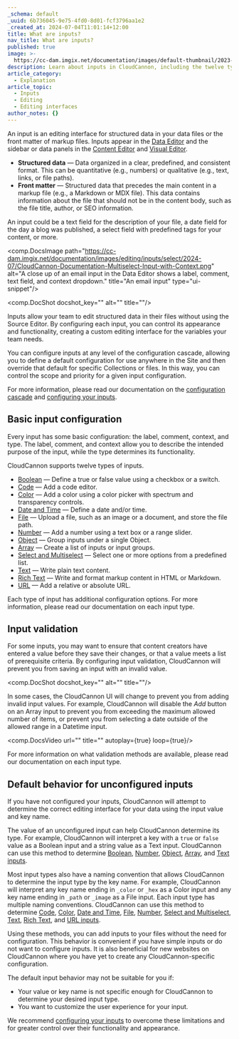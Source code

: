 ```yaml
---
_schema: default
_uuid: 6b736045-9e75-4fd0-8d01-fcf3796aa1e2
_created_at: 2024-07-04T11:01:14+12:00
title: What are inputs?
nav_title: What are inputs?
published: true
image: >-
  https://cc-dam.imgix.net/documentation/images/default-thumbnail/2023-Q4/CloudCannon-Documentation-Thumbnail.png
description: Learn about inputs in CloudCannon, including the twelve types of inputs.
article_category:
  - Explanation
article_topic:
  - Inputs
  - Editing
  - Editing interfaces
author_notes: {}
---
```

An input is an editing interface for structured data in your data files or the front matter of markup files. Inputs appear in the [Data Editor](/documentation/articles/the-data-editor/) and the sidebar or data panels in the [Content Editor](/documentation/articles/the-content-editor/) and [Visual Editor](/documentation/articles/the-visual-editor/).

* **Structured data** — Data organized in a clear, predefined, and consistent format. This can be quantitative (e.g., numbers) or qualitative (e.g., text, links, or file paths).
* **Front matter** — Structured data that precedes the main content in a markup file (e.g., a Markdown or MDX file). This data contains information about the file that should not be in the content body, such as the file title, author, or SEO information.

An input could be a text field for the description of your file, a date field for the day a blog was published, a select field with predefined tags for your content, or more.

<comp.DocsImage path="https://cc-dam.imgix.net/documentation/images/editing/inputs/select/2024-07/CloudCannon-Documentation-Multiselect-Input-with-Context.png" alt="A close up of an email input in the Data Editor shows a label, comment, text field, and context dropdown." title="An email input" type="ui-snippet"/>

<comp.DocShot docshot_key="" alt="" title=""/>

Inputs allow your team to edit structured data in their files without using the Source Editor. By configuring each input, you can control its appearance and functionality, creating a custom editing interface for the variables your team needs.

You can configure inputs at any level of the configuration cascade, allowing you to define a default configuration for use anywhere in the Site and then override that default for specific Collections or files. In this way, you can control the scope and priority for a given input configuration.

For more information, please read our documentation on the [configuration cascade](/documentation/articles/using-the-configuration-cascade/) and [configuring your inputs](/documentation/articles/configure-your-inputs/).

## Basic input configuration

Every input has some basic configuration: the label, comment, context, and type. The label, comment, and context allow you to describe the intended purpose of the input, while the type determines its functionality.

CloudCannon supports twelve types of inputs.

* [Boolean](/documentation/articles/what-is-a-boolean-input/) — Define a true or false value using a checkbox or a switch.
* [Code](/documentation/articles/what-is-a-code-input/) — Add a code editor.
* [Color](/documentation/articles/what-is-a-color-input/) — Add a color using a color picker with spectrum and transparency controls.
* [Date and Time](/documentation/articles/what-are-date-and-time-inputs/) — Define a date and/or time.
* [File](/documentation/articles/what-is-a-file-input/) — Upload a file, such as an image or a document, and store the file path.
* [Number](/documentation/articles/what-is-a-number-input/) — Add a number using a text box or a range slider.
* [Object](/documentation/articles/configure-your-object-inputs/) — Group inputs under a single Object.
* [Array](/documentation/articles/configure-your-array-inputs/) — Create a list of inputs or input groups.
* [Select and Multiselect](/documentation/articles/what-are-select-and-multiselect-inputs/) — Select one or more options from a predefined list.
* [Text](/documentation/articles/what-is-a-text-input/) — Write plain text content.
* [Rich Text](/documentation/articles/what-is-a-rich-text-input/) — Write and format markup content in HTML or Markdown.
* [URL](/documentation/articles/configure-your-url-inputs/) — Add a relative or absolute URL.

Each type of input has additional configuration options. For more information, please read our documentation on each input type.

## Input validation

For some inputs, you may want to ensure that content creators have entered a value before they save their changes, or that a value meets a list of prerequisite criteria. By configuring input validation, CloudCannon will prevent you from saving an input with an invalid value.

<comp.DocShot docshot_key="" alt="" title=""/>

In some cases, the CloudCannon UI will change to prevent you from adding invalid input values. For example, CloudCannon will disable the *Add* button on an Array input to prevent you from exceeding the maximum allowed number of items, or prevent you from selecting a date outside of the allowed range in a Datetime input.

<comp.DocsVideo url="" title="" autoplay={true} loop={true}/>

For more information on what validation methods are available, please read our documentation on each input type.

## Default behavior for unconfigured inputs

If you have not configured your inputs, CloudCannon will attempt to determine the correct editing interface for your data using the input value and key name.

The value of an unconfigured input can help CloudCannon determine its type. For example, CloudCannon will interpret a key with a `true` or `false` value as a Boolean input and a string value as a Text input. CloudCannon can use this method to determine [Boolean](/documentation/articles/what-is-a-boolean-input/), [Number](/documentation/articles/what-is-a-number-input/), [Object](/documentation/articles/configure-your-object-inputs/), [Array](/documentation/articles/configure-your-array-inputs/), and [Text inputs](/documentation/articles/what-is-a-text-input/).

Most input types also have a naming convention that allows CloudCannon to determine the input type by the key name. For example, CloudCannon will interpret any key name ending in `_color` or `_hex` as a Color input and any key name ending in `_path` or `_image` as a File input. Each input type has multiple naming conventions. CloudCannon can use this method to determine [Code](/documentation/articles/what-is-a-code-input/), [Color](/documentation/articles/what-is-a-color-input/), [Date and Time](/documentation/articles/what-are-date-and-time-inputs/), [File](/documentation/articles/what-is-a-file-input/), [Number](/documentation/articles/what-is-a-number-input/), [Select and Multiselect](/documentation/articles/what-are-select-and-multiselect-inputs/), [Text](/documentation/articles/what-is-a-text-input/), [Rich Text](/documentation/articles/what-is-a-rich-text-input/), and [URL inputs](/documentation/articles/configure-your-url-inputs/).

Using these methods, you can add inputs to your files without the need for configuration. This behavior is convenient if you have simple inputs or do not want to configure inputs. It is also beneficial for new websites on CloudCannon where you have yet to create any CloudCannon-specific configuration.

The default input behavior may not be suitable for you if:

* Your value or key name is not specific enough for CloudCannon to determine your desired input type.
* You want to customize the user experience for your input.

We recommend [configuring your inputs](/documentation/articles/configure-your-inputs/) to overcome these limitations and for greater control over their functionality and appearance.